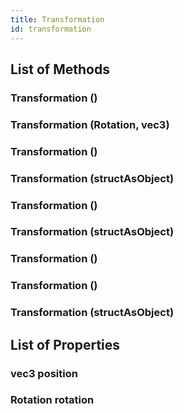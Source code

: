 ```yaml
---
title: Transformation
id: transformation
---
```


## List of Methods

### Transformation ()

### Transformation (Rotation, vec3)

### Transformation ()

### Transformation (structAsObject)

### Transformation ()

### Transformation (structAsObject)

### Transformation ()

### Transformation ()

### Transformation (structAsObject)

## List of Properties

### vec3 position

### Rotation rotation


